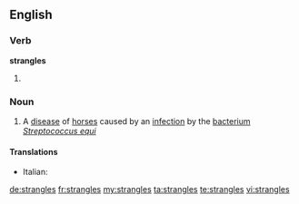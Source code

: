 ==English==

===Verb===
'''strangles'''

# {{third-person singular of|strangle}}

===Noun===
{{wikipedia}}
{{en-noun|-}}

# A [[disease]] of [[horse]]s caused by an [[infection]] by the [[bacterium]] ''[[Streptococcus equi]]''

====Translations====
{{trans-top|disease of horses}}
* Italian: {{t-|it|stranguglione|m}}
{{trans-mid}}
{{trans-bottom}}

[[de:strangles]]
[[fr:strangles]]
[[my:strangles]]
[[ta:strangles]]
[[te:strangles]]
[[vi:strangles]]
